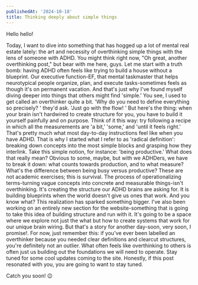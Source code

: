 ```yaml
---
publishedAt: '2024-10-18'
title: Thinking deeply about simple things
---
```


Hello hello!

Today, I want to dive into something that has hogged up a lot of mental real estate lately: the art and necessity of overthinking simple things with the lens of someone with ADHD. You might think right now, \"Oh great, another overthinking post,\" but bear with me here, guys. Let me start with a truth bomb: having ADHD often feels like trying to build a house without a blueprint. Our executive function-EF, that mental taskmaster that helps neurotypical people organize, plan, and execute tasks-sometimes feels as though it's on permanent vacation. And that's just why I've found myself diving deeper into things that others might find 'simple.' You see, I used to get called an overthinker quite a bit. 'Why do you need to define everything so precisely? ' they'd ask. 'Just go with the flow! ' But here's the thing: when your brain isn't hardwired to create structure for you, you have to build it yourself painfully and on purpose. Think of it this way: try following a recipe in which all the measurements are 'a bit,' 'some,' and 'until it feels right.' That's pretty much what most day-to-day instructions feel like when you have ADHD. That is why I started what I refer to as 'radical definition': breaking down concepts into the most simple blocks and grasping how they interlink. Take this simple notion, for instance: 'being productive.' What does that really mean? Obvious to some, maybe, but with we ADHDers, we have to break it down: what counts towards production, and to what measure? What's the difference between being busy versus productive? These are not academic exercises; this is survival. The process of operationalizing terms-turning vague concepts into concrete and measurable things-isn't overthinking. It's creating the structure our ADHD brains are asking for. It is building blueprints when the world doesn't give us ones that work. And you know what? This realization has sparked something bigger. I've also been working on an entirely new section for the website-something that is going to take this idea of building structure and run with it. It's going to be a space where we explore not just the what but how to create systems that work for our unique brain wiring. But that's a story for another day-soon, very soon, I promise!. For now, just remember this: if you've ever been labelled an overthinker because you needed clear definitions and clearcut structures, you're definitely not an outlier. What often feels like overthinking to others is often just us building out the foundations we will need to operate. Stay tuned for some cool updates coming to the site. Honestly, if this post resonated with you, you are going to want to stay tuned.

Catch you soon! 😉